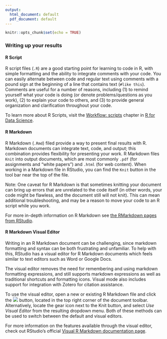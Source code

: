 ```yaml
---
output:
  html_document: default
  pdf_document: default
---
```


```r
knitr::opts_chunk$set(echo = TRUE)
```

### Writing up your results

#### R Script

R script files (`.R`) are a good starting point for learning to code in R, with simple formatting and the ability to integrate comments with your code. You can easily alternate between code and regular text using comments with a pound sign at the beginning of a line that contains text (`#like this`). Comments are useful for a number of reasons, including (1) to remind yourself what your code is doing (or denote problems/questions as you work), (2) to explain your code to others, and (3) to provide general organization and clarification throughout your code.

To learn more about R Scripts, visit the [Workflow: scripts](https://r4ds.had.co.nz/workflow-scripts.html) chapter in [R for Data Science](https://r4ds.had.co.nz/).

#### R Markdown

R Markdown (`.Rmd`) filed provide a way to present final results with R. Markdown documents can integrate text, code, and output; this combination provides flexibility for presenting your work. R Markdown files `Knit` into output documents, which are most commonly `.pdf` (for assignments and "white papers") and `.html` (for web content). When working in a Markdown file in RStudio, you can find the `Knit` button in the tool bar near the top of the file.

Note: One caveat for R Markdown is that sometimes knitting your document can bring up errors that are unrelated to the code itself (in other words, your code might be flawless, and the document still will not knit). This can mean additional troubleshooting, and may be a reason to move your code to an R script while you work.  

For more in-depth information on R Markdown see [the RMarkdown pages from RStudio](https://rmarkdown.rstudio.com/articles_intro.html).

#### R Markdown Visual Editor

Writing in an R Markdown document can be challenging, since markdown formatting and syntax can be both frustrating and unfamiliar. To help with this, RStudio has a visual editor for R Markdown documents which feels similar to text editors such as Word or Google Docs.

The visual editor removes the need for remembering and using markdown formatting expressions, and still supports markdown expressions as well as traditional shortcuts and formatting icons. Visual mode also includes support for integration with Zotero for citation assistance.

To use the visual editor, open a new or existing R Markdown file and click the ![](https://rstudio.github.io/visual-markdown-editing/images/visual_mode_2x.png) button, located in the top right corner of the document toolbar. Alternatively, locate the gear icon next to the Knit button, and select *Use Visual Editor* from the resulting dropdown menu. Both of these methods can be used to switch between the default and visual editors.

For more information on the features available through the visual editor, check out RStudio's official [Visual R Markdown documentation page](https://rstudio.github.io/visual-markdown-editing/).

